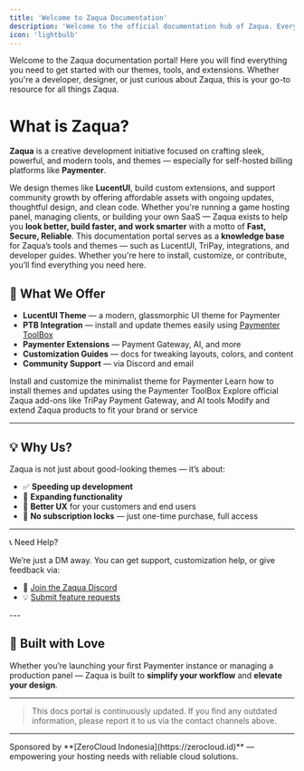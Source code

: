 ```yaml
---
title: 'Welcome to Zaqua Documentation'
description: 'Welcome to the official documentation hub of Zaqua. Everything you need to build, customize, and deploy.'
icon: 'lightbulb'
---
```

<Info>
  Welcome to the Zaqua documentation portal! Here you will find everything you need to get started with our themes, tools, and extensions.
  Whether you're a developer, designer, or just curious about Zaqua, this is your go-to resource for all things Zaqua.
</Info>

# What is Zaqua?

**Zaqua** is a creative development initiative focused on crafting sleek, powerful, and modern tools, and themes — especially for self-hosted billing platforms like **Paymenter**.

We design themes like **LucentUI**, build custom extensions, and support community growth by offering affordable assets with ongoing updates, thoughtful design, and clean code. Whether you're running a game hosting panel, managing clients, or building your own SaaS — Zaqua exists to help you **look better, build faster, and work smarter** with a motto of **Fast, Secure, Reliable**.
This documentation portal serves as a **knowledge base** for Zaqua’s tools and themes — such as LucentUI, TriPay, integrations, and developer guides. Whether you're here to install, customize, or contribute, you’ll find everything you need here.

## 🎨 What We Offer

- **LucentUI Theme** — a modern, glassmorphic UI theme for Paymenter
- **PTB Integration** — install and update themes easily using [Paymenter ToolBox](https://github.com/QKing-Official/PTB)
- **Paymenter Extensions** — Payment Gateway, AI, and more
- **Customization Guides** — docs for tweaking layouts, colors, and content
- **Community Support** — via Discord and email

<CardGroup cols={2}>

  <Card title="LucentUI Theme" icon="paintbrush" href="./lucentui">
    Install and customize the minimalist theme for Paymenter
  </Card>

  <Card title="Using PTB (.paytheme)" icon="box" href="./ptb">
    Learn how to install themes and updates using the Paymenter ToolBox
  </Card>

  <Card title="Extensions" icon="puzzle-piece" href="./extensions">
    Explore official Zaqua add-ons like TriPay Payment Gateway, and AI tools
  </Card>

  <Card title="Customization" icon="code" href="./dev/structure">
    Modify and extend Zaqua products to fit your brand or service
  </Card>

</CardGroup>

---

## 💡 Why Us?

Zaqua is not just about good-looking themes — it’s about:

- ✅ **Speeding up development**
- 🧩 **Expanding functionality**
- 💬 **Better UX** for your customers and end users
- 💸 **No subscription locks** — just one-time purchase, full access

---
<Info>
📞 Need Help?

We’re just a DM away. You can get support, customization help, or give feedback via:

- 💬 [Join the Zaqua Discord](https://discord.gg/UYMrM8kDne)
- 💡 [Submit feature requests](https://github.com/zaquahost)
</Info>
---

## 💖 Built with Love

Whether you’re launching your first Paymenter instance or managing a production panel — Zaqua is built to **simplify your workflow** and **elevate your design**.

---

> This docs portal is continuously updated. If you find any outdated information, please report it to us via the contact channels above.

---

<Note>
  Sponsored by **[ZeroCloud Indonesia](https://zerocloud.id)** — empowering your hosting needs with reliable cloud solutions.
</Note>

